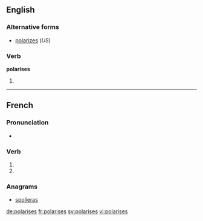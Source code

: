{{also|polarisés}}
==English==

===Alternative forms===
* [[polarizes]] (''US'')

===Verb===
'''polarises'''

# {{en-third-person singular of|polarise}}

----

==French==

===Pronunciation===
* {{IPA|lang=fr|/pɔ.la.ʁiz/}}

===Verb===
{{fr-verb-form}}

# {{conjugation of|polariser||2|s|pres|ind|lang=fr}}
# {{conjugation of|polariser||2|s|pres|sub|lang=fr}}

===Anagrams===
* [[spolieras#French|spolieras]]

[[de:polarises]]
[[fr:polarises]]
[[sv:polarises]]
[[vi:polarises]]